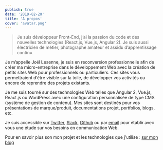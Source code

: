 ```yaml
---
publish: true
date: '2019-02-20'
title: 'A propos'
cover: 'avatar.png'
---
```


> Je suis développeur Front-End, j’ai la passion du code et des nouvelles technologies (React.js, Vue.js, Angular 2). Je suis aussi électricien de métier, photographe amateur et assidu d’apprentissage continu.

Je m’appelle Joël Lesenne, je suis en reconversion professionnelle afin de créer ma micro-entreprise dans le développement Web avec la création de petits sites Web pour professionnels ou particuliers. Ces sites vous permettraient d'être visible sur la toile, de développer vos activités ou encore de reprendre des projets existants.

Je me suis tourné sur des technologies Web telles que Angular 2, Vue.js, React.js ou WordPress avec une configuration personnalisée de type CMS (système de gestion de contenu). Mes sites sont destinés pour vos présentations de marque/produit, documentations projet, portfolios, blogs, etc.

Je suis accessible sur [Twitter](https://twitter.com/joellesenne), [Slack](https://joellesenne.slack.com/), [Github](https://github.com/joellesenne) ou par [email](mailto:contact@joellesenne.xyz) pour établir avec vous une étude sur vos besoins en communication Web.

Pour en savoir plus son mon projet et les technologies que j'utilise : [sur mon blog](https://joellesenne.xyz/blog/2019-08-13-bienvenue-sur-mon-blog)
